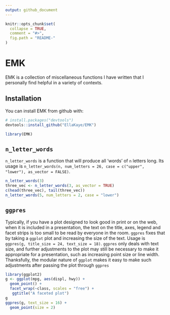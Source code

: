 ```yaml
---
output: github_document
---
```


<!-- README.md is generated from README.Rmd. Please edit that file -->

```r
knitr::opts_chunk$set(
  collapse = TRUE,
  comment = "#>",
  fig.path = "README-"
)
```

# EMK

EMK is a collection of miscellaneous functions I have written that I personally find helpful in a variety of contexts.

## Installation

You can install EMK from github with:

```r
# install.packages("devtools")
devtools::install_github("EllaKaye/EMK")
```

```r
library(EMK)
```


## `n_letter_words`
`n_letter_words` is a function that will produce all 'words' of `n` letters long. Its usage is `n_letter_words(n, num_letters = 26, case = c("upper", "lower"), as_vector = FALSE)`.

```r
n_letter_words(3)
three_vec <- n_letter_words(3, as_vector = TRUE)
c(head(three_vec), tail(three_vec))
n_letter_words(5, num_letters = 2, case = "lower")
```

## `ggpres`
Typically, if you have a plot designed to look good in print or on the web, when it is included in a presentation, the text on the title, axes, legend and facet strips is too small to be read by everyone in the room. `ggpres` fixes that by taking a `ggplot` plot and increasing the size of the text. Usage is `ggpres(g, title_size = 24, text_size = 18)`. `ggpres` only deals with text size, and further adjustments to the plot may still be necessary to make it appropriate for a presentation, such as increasing point size or line width. Thanksfully, the modular nature of `ggplot` makes it easy to make such adjustments after passing the plot through `ggpres`

```r
library(ggplot2)
g <- ggplot(mpg, aes(displ, hwy)) +
  geom_point() +
  facet_wrap(~class, scales = "free") + 
   ggtitle("A faceted plot")
g
ggpres(g, text_size = 16) +
  geom_point(size = 2)
```

